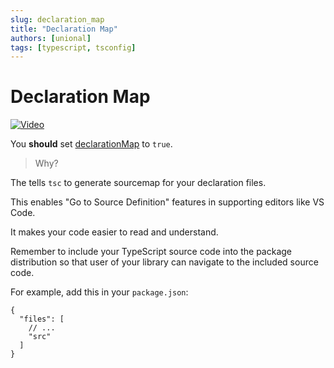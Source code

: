 ```yaml
---
slug: declaration_map
title: "Declaration Map"
authors: [unional]
tags: [typescript, tsconfig]
---
```


# Declaration Map

[![Video][video-image]][video-url]

You **should** set [declarationMap][declarationMap] to `true`.

> Why?

The tells `tsc` to generate sourcemap for your declaration files.

This enables "Go to Source Definition" features in supporting editors like VS Code.

It makes your code easier to read and understand.

Remember to include your TypeScript source code into the package distribution so that
user of your library can navigate to the included source code.

For example, add this in your `package.json`:

```jsonc
{
  "files": [
    // ...
    "src"
  ]
}
```

[declarationMap]: https://www.typescriptlang.org/tsconfig#declarationMap
[video-image]: https://img.youtube.com/vi/IRvy_4xgPLQ/0.jpg
[video-url]: https://www.youtube.com/watch?v=IRvy_4xgPLQ

